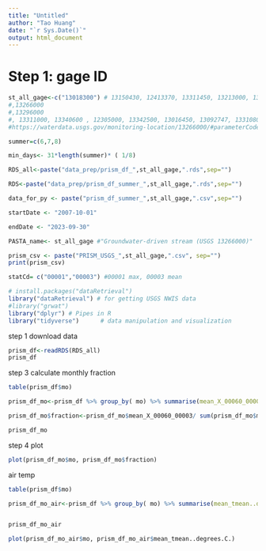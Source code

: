 ```yaml
---
title: "Untitled"
author: "Tao Huang"
date: "`r Sys.Date()`"
output: html_document
---
```


# Step 1: gage ID
```r
st_all_gage<-c("13018300") # 13150430, 12413370, 13311450, 13213000, 13341050, 13139510, 13018300
#,13266000
#,13296000
#, 13311000, 13340600 , 12305000, 13342500, 13016450, 13092747, 13310800, 13192200,13317660, 12322000, 13341000 (no Q)
#https://waterdata.usgs.gov/monitoring-location/13266000/#parameterCode=00065&period=P7D&showMedian=false

summer=c(6,7,8)

min_days<- 31*length(summer)* ( 1/8)

RDS_all<-paste("data_prep/prism_df_",st_all_gage,".rds",sep="")

RDS<-paste("data_prep/prism_df_summer_",st_all_gage,".rds",sep="")

data_for_py <- paste("prism_df_summer_",st_all_gage,".csv",sep="")

startDate <- "2007-10-01"

endDate <- "2023-09-30"

PASTA_name<- st_all_gage #"Groundwater-driven stream (USGS 13266000)"

prism_csv <- paste("PRISM_USGS_",st_all_gage,".csv", sep="")
print(prism_csv)

statCd= c("00001","00003") #00001 max, 00003 mean

```

```r
# install.packages("dataRetrieval")
library("dataRetrieval") # for getting USGS NWIS data
#library("grwat")
library("dplyr") # Pipes in R
library("tidyverse")      # data manipulation and visualization
```

step 1 download data
```r
prism_df<-readRDS(RDS_all)
prism_df
```

step 3 calculate monthly fraction
```r
table(prism_df$mo)

prism_df_mo<-prism_df %>% group_by( mo) %>% summarise(mean_X_00060_00003 = mean( X_00060_00003))

prism_df_mo$fraction<-prism_df_mo$mean_X_00060_00003/ sum(prism_df_mo$mean_X_00060_00003)*100

prism_df_mo
```

step 4 plot
```r
plot(prism_df_mo$mo, prism_df_mo$fraction)
```
air temp
```r
table(prism_df$mo)

prism_df_mo_air<-prism_df %>% group_by( mo) %>% summarise(mean_tmean..degrees.C. = mean(tmean..degrees.C.  ))


prism_df_mo_air
```

```r
plot(prism_df_mo_air$mo, prism_df_mo_air$mean_tmean..degrees.C.)
```

